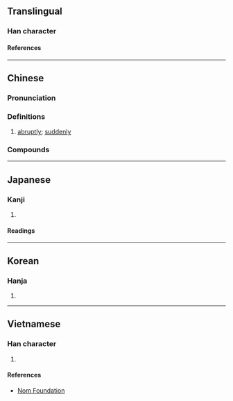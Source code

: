 {{character info/new}}
==Translingual==

===Han character===
{{Han char|rn=94|rad=犬|as=08|sn=11|four=40248|canj=KHYOJ|ids=⿰犭卒}}

====References====
{{Han ref|kx=0714.020|dkj=20500|dj=1126.010|hdz=21354.100|uh=731D}}

----

==Chinese==
{{zh-forms|alt=卒}}

===Pronunciation===
{{zh-pron
|m=cù
|c=cyut3
|mc=y
|oc=y
|ma=
|cat=adv
}}

===Definitions===
{{zh-hanzi}}

# [[abruptly]]; [[suddenly]]
#: {{zh-x|猝死|sudden death}}

===Compounds===
{{zh-der|匆猝|倉猝|猝然|猝嗟|猝發|猝死|猝地|猝不及防}}

----

==Japanese==

===Kanji===
{{ja-kanji|grade=|rs=犬08}}

# {{defn|lang=ja|sort=犬08}}

====Readings====
{{ja-readings
|goon=そち
|kanon=そつ
|kun=にわか-
}}

----

==Korean==

===Hanja===
{{ko-hanja|졸}}

# {{defn|lang=ko|sort=犬08}}

----

==Vietnamese==

===Han character===
{{vi-readings|rs=犬08|reading=[[vuốt]], [[tót]], [[thốt]], [[thút]]}}

# {{defn|lang=vi|sort=犬08}}

====References====
* [http://nomfoundation.org/common/nom_details.php?codepoint=731d Nom Foundation]